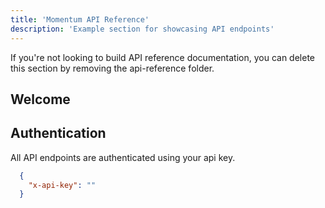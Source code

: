 ```yaml
---
title: 'Momentum API Reference'
description: 'Example section for showcasing API endpoints'
---
```


<Note>
  If you're not looking to build API reference documentation, you can delete
  this section by removing the api-reference folder.
</Note>

## Welcome


## Authentication

All API endpoints are authenticated using your api key.

```json
  {
    "x-api-key": ""
  }

```
